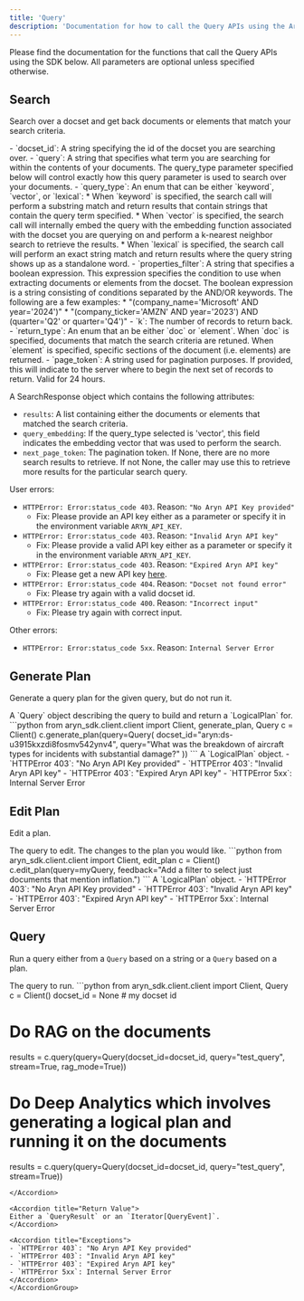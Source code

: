 ```yaml
---
title: 'Query'
description: 'Documentation for how to call the Query APIs using the Aryn SDK'
---
```



Please find the documentation for the functions that call the Query APIs using the SDK below. All parameters are optional unless specified otherwise.

## Search
Search over a docset and get back documents or elements that match your search criteria. 


<AccordionGroup>
<Accordion title="Parameters">
- `docset_id`: A string specifying the id of the docset you are searching over. 
- `query`: A string that specifies what term you are searching for within the contents of your documents. The query_type parameter specified below will control exactly how this query parameter is used to search over your documents.   
- `query_type`: An enum that can be either `keyword`, `vector`, or `lexical`:
  * When `keyword` is specified, the search call will perform a substring match and return results that contain strings that contain the query term specified.
  * When `vector` is specified, the search call will internally embed the query with the embedding function associated with the docset you are querying on and perform a k-nearest neighbor search to retrieve the results.
  * When `lexical` is specified, the search call will perform an exact string match and return results where the query string shows up as a standalone word. 
- `properties_filter`: A string that specifies a boolean expression. This expression specifies the condition to use when extracting documents or elements from the docset. The boolean expression is a string consisting of conditions separated by the AND/OR keywords. The following are a few examples:
  * "(company_name='Microsoft' AND year='2024')"
  * "(company_ticker='AMZN' AND year='2023') AND (quarter='Q2' or quarter='Q4')"
- `k`: The number of records to return back.
- `return_type`: An enum that an be either `doc` or `element`. When `doc` is specified, documents that match the search criteria are retuned. When `element` is specified, specific sections of the document (i.e. elements) are returned.
- `page_token`:   A string used for pagination purposes. If provided, this will indicate to the server where to begin the next set of records to return. Valid for 24 hours.  
</Accordion>

<Accordion title="Example">
<SearchExample />
</Accordion>
<Accordion title="Return Value">

A SearchResponse object which contains the following attributes: 
- `results`: A list containing either the documents or elements that matched the search criteria.
- `query_embedding`: If the query_type selected is 'vector', this field indicates the embedding vector that was used to perform the search. 
- `next_page_token`: The pagination token. If None, there are no more search results to retrieve. If not None, the caller may use this to retrieve more results for the particular search query.

</Accordion>
<Accordion title="Exceptions">

User errors:
- ```HTTPError: Error:status_code 403```. Reason: `"No Aryn API Key provided"`
    - Fix: Please provide an API key either as a parameter or specify it in the environment variable `ARYN_API_KEY`.
- ```HTTPError: Error:status_code 403```. Reason: `"Invalid Aryn API key"`
    - Fix: Please provide a valid API key either as a parameter or specify it in the environment variable `ARYN_API_KEY`.
- ```HTTPError: Error:status_code 403```. Reason: `"Expired Aryn API key"`
    - Fix: Please get a new API key [here](https://console.aryn.ai/api-keys). 
- ```HTTPError: Error:status_code 404```. Reason: `"Docset not found error"`
    - Fix: Please try again with a valid docset id.
- ```HTTPError: Error:status_code 400```. Reason: `"Incorrect input"`
    - Fix: Please try again with correct input.

Other errors:
- ```HTTPError: Error:status_code 5xx```. Reason: `Internal Server Error`
</Accordion>
</AccordionGroup>


## Generate Plan
Generate a query plan for the given query, but do not run it.

<AccordionGroup>
<Accordion title="Parameters">
<ParamField path="query" type="Query" required>
A `Query` object describing the query to build and return a `LogicalPlan` for.
</ParamField>
</Accordion>

<Accordion title="Example">
```python
from aryn_sdk.client.client import Client, generate_plan, Query
c = Client()
c.generate_plan(query=Query(
    docset_id="aryn:ds-u3915kxzdi8fosmv542ynv4",
    query="What was the breakdown of aircraft types for incidents with substantial damage?"
))
```
</Accordion>

<Accordion title="Return Value">
A `LogicalPlan` object.
</Accordion>

<Accordion title="Exceptions">
- `HTTPError 403`: "No Aryn API Key provided"
- `HTTPError 403`: "Invalid Aryn API key"
- `HTTPError 403`: "Expired Aryn API key"
- `HTTPError 5xx`: Internal Server Error
</Accordion>
</AccordionGroup>


## Edit Plan
Edit a plan.

<AccordionGroup>
<Accordion title="Parameters">
<ParamField path="query" type="Query" required>The query to edit.</ParamField>
<ParamField path="feedback" type="string" required>The changes to the plan you would like.</ParamField>
</Accordion>

<Accordion title="Example">
```python
from aryn_sdk.client.client import Client, edit_plan
c = Client()
c.edit_plan(query=myQuery, feedback="Add a filter to select just documents that mention inflation.")
```
</Accordion>

<Accordion title="Return Value">
A `LogicalPlan` object.
</Accordion>

<Accordion title="Exceptions">
- `HTTPError 403`: "No Aryn API Key provided"
- `HTTPError 403`: "Invalid Aryn API key"
- `HTTPError 403`: "Expired Aryn API key"
- `HTTPError 5xx`: Internal Server Error
</Accordion>
</AccordionGroup>


## Query
Run a query either from a `Query` based on a string or a `Query` based on a plan.

<AccordionGroup>
<Accordion title="Parameters">
<ParamField path="query" type="Query" required>The query to run.</ParamField>
</Accordion>

<Accordion title="Example">
```python
from aryn_sdk.client.client import Client, Query
c = Client()
docset_id = None # my docset id

# Do RAG on the documents
results = c.query(query=Query(docset_id=docset_id, query="test_query", stream=True, rag_mode=True))

# Do Deep Analytics which involves generating a logical plan and running it on the documents
results = c.query(query=Query(docset_id=docset_id, query="test_query", stream=True))
```
</Accordion>

<Accordion title="Return Value">
Either a `QueryResult` or an `Iterator[QueryEvent]`.
</Accordion>

<Accordion title="Exceptions">
- `HTTPError 403`: "No Aryn API Key provided"
- `HTTPError 403`: "Invalid Aryn API key"
- `HTTPError 403`: "Expired Aryn API key"
- `HTTPError 5xx`: Internal Server Error
</Accordion>
</AccordionGroup>
